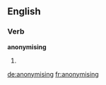 
==English==

===Verb===
'''anonymising'''

# {{present participle of|[[anonymise]]}}

[[de:anonymising]]
[[fr:anonymising]]